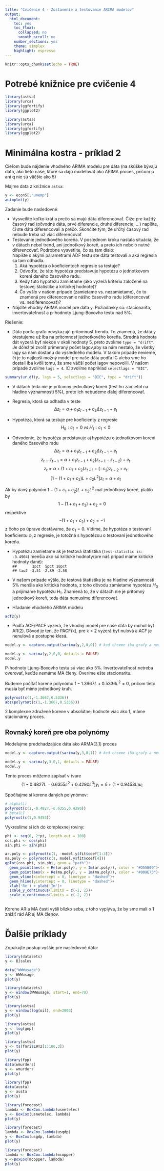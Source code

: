 ```yaml
---
title: "Cvičenie 4 - Zostavenie a testovanie ARIMA modelov"
output:
  html_document: 
    toc: yes
    toc_float:
      collapsed: no
      smooth_scroll: no
    number_sections: yes
    theme: simplex
    highlight: espresso
---
```


```r
knitr::opts_chunk$set(echo = TRUE)
```

# Potrebé knižnice pre cvičenie 4
```r
library(astsa)
library(urca)
library(ggfortify)
library(ggplot2)
```

```r
library(astsa)
library(urca)
library(ggfortify)
library(ggplot2)
```

# Minimálna kostra - príklad 2

Cieľom bude nájdenie vhodného ARIMA modelu pre dáta (na skúške bývajú dáta, ako tieto naše, ktoré sa dajú modelovať ako ARIMA proces, pričom p ani q nie sú väčšie ako 5)

Majme data z knižnice `astsa`:
```r

y <- econ5[,"unemp"]
autoplot(y)
```

Zadanie bude nasledovné:

+ Vysvetlite koľko krát a prečo sa majú dáta diferencovať. Čiže pre každý časový rad (pôvodné dáta, prvé diferencie, druhé diferencie, ...) napíšte, či ste dáta diferencovali a prečo. Skončite tým, že určitý časový rad nebude treba už viac diferencovať
+ Testovanie jednotkového koreňa. V poslednom kroku nastala situácia, že v dátach nebol trend, ani jednotkový koreň, a preto ich nebolo nutné diferencovať. Podrobne vysvetlite, čo sa tam dialo:\
  Napíšte s akými parametrami ADF testu ste dáta testovali a aká regresia sa tam odhadla.
  1. Aká hypotéza o koeficientoch regresie sa testuje?
  2. Odvoďte, že táto hypotéza predstavuje hypotézu o jednotkovom koreni daného časového radu.
  3. Kedy túto hypotézu zamietame (ako vyzerá kritériu založené na testovej štatistike a kritickej hodnote)?
  4. Čo vyšlo v našom prípade (zamietame vs. nezamietame), čo to znamená pre diferencovanie nášho časového radu (diferencovať vs. nediferencovať)?
+ Nájdite vhodný ARIMA model pre dáta `y`. Požiadavky sú: stacionarita, invertovateľnosť a p-hodnoty Ljung-Boxovho testu nad 5%.

Riešenie:

+ Dáta podľa grafu nevykazujú prítomnosť trendu. To znamená, že dáta `y` otestujeme už iba na prítomnosť jednotkového koreňa. Stredná hodnota dát vyzerá byť niekde v okolí hodnoty 5, preto zvolíme `type = "drift"`. Je dôležité zvoliť primeraný počet lagov,aby sa nám nestalo, že všetky lagy sa nám dostanú do výsledného modelu. V takom prípade nevieme, či je to najlepší možný model pre naše dáta podľa IC alebo sme ho dostali iba kvôli tomu, že sme väčší počet lagov nepovolili. V našom prípade zvolíme `lags = 4`. IC zvolíme napríklad `selectlags = "BIC"`.

```r
summary(ur.df(y, lags = 5, selectlags = "BIC", type = "drift"))
```

+ V dátach teda nie je prítomný jednotkový koreň (test ho zamietol na hladine významnosti 5%), preto ich nebudeme ďalej diferencovať.

+ Regresia, ktorá sa odhadla v teste
$$ \Delta z_{t} = \alpha + c_{1}z_{t-1}+c_{2}\Delta z_{t-1} + e_{t}$$

+ Hypotéza, ktorá sa testuje pre koeficienty z regresie
$$ H_{0}: c_{1} = 0 \;vs\; H_{1}: c_{1} < 0 $$

+ Odvodenie, že hypotéza predstavuje aj hypotézu o jednotkovom koreni daného časového radu
$$ \Delta z_{t} = \alpha + c_{1}z_{t-1}+c_{2}\Delta z_{t-1} + e_{t}$$
$$ z_{t}- z_{t-1}= \alpha + c_{1}z_{t-1}+c_{2}(z_{t-1}-z_{t-2}) + e_{t}$$
$$ z_{t}= \alpha + (1+c_{1}+c_{2})z_{t-1}+(-c_{2})z_{t-2} + e_{t}$$
$$ [1-(1+c_{1}+c_{2})L+c_{2}L^{2}]z_{t}= \alpha + e_{t}$$

Ak by daný polynóm $1-(1+c_{1}+c_{2})L+c_{2}L^{2}$ mal jednotkový koreň, platilo by 
$$1-(1+c_{1}+c_{2})+c_{2} = 0 $$
respektíve 
$$-(1+c_{1}+c_{2})+c_{2} = -1 $$
z čoho po úprave dostávame, že $c_{1} = 0$. Vidíme, že hypotéza o testovaní koeficientu $c_{1}$ z regresie, je totožná s hypotézou o testovaní jednotkového koreňa.

+ Hypotézu zamietame ak je testová štatistika (`test-statistic is: -3.4904`) menšia ako sú kritické hodnoty(pre náš prípad máme kritické hodnoty dané):\
`##       1pct  5pct 10pct`\
`## tau2 -3.51 -2.89 -2.58`\

+ V našom prípade výšlo, že testová štatistika je na hladine významnosti 5% menšia ako kritická hodnota, z toho dôvodu zamietame hypotézu $H_{0}$ a prijímame hypotézu $H_{1}$. Znamená to, že v dátach nie je prítomný jednotkový koreň, teda dáta nemusíme diferencovať.

+ Hľadanie vhodného ARIMA modelu
```r
acf2(y)
```

+ Podľa ACF/PACF vyzerá, že vhodný model pre naše dáta by mohol byť AR(2). Dôvod je ten, že PACF(k), pre k > 2 vyzerá byť nulová a ACF je nenulová a postupne klesá.
```r
model.y <- capture.output(sarima(y,2,0,0)) # ked chceme iba grafy a nevypisovat konvergenciu ani summary modelu
```

```r
model.y <- sarima(y,2,0,0, details = FALSE)
model.y
```
P-hodnoty Ljung-Boxovho testu sú viac ako 5%. Invertovateľnosť netreba overovať, keďže nemáme MA členy. Overíme ešte stacionaritu.\

Budeme počítať korene polynómu $1-1.3667L + 0.5336 L^{2} = 0$, pričom tieto musia byť mimo jednotkový kruh.

```r
polyroot(c(1,-1.3667,0.5336))
abs(polyroot(c(1,-1.3667,0.5336)))
```

2 komplexne združené korene v absolútnej hodnote viac ako 1, máme stacionárny proces.

## Rovnaký koreň pre oba polynómy
Modelujme predchadzajúce dáta ako ARMA(3,1) proces
```r
model.y <- capture.output(sarima(y,3,0,1)) # ked chceme iba grafy a nevypisovat konvergenciu ani summary modelu
```

```r
model.y <- sarima(y,3,0,1, details = FALSE)
model.y
```
Tento proces môžeme zapísať v tvare
$$(1-0.4827L - 0.6355 L^{2} +0.4290L^{3})y_{t} = \delta + (1+0.9453L)u_{t}$$

Spočítajme si korene daných polynómov:
```r
# alpha(L)
polyroot(c(1,-0.4827,-0.6355,0.4290))
# beta(L)
polyroot(c(1,0.9453))
```

Vykreslíme si ich do komplexnej roviny:
```r
phi <- seq(0, 2*pi, length.out = 100)
cos.phi <- cos(phi)
sin.phi <- sin(phi)

ar.poly <- polyroot(c(1, -model.y$fit$coef[1:3]))
ma.poly <- polyroot(c(1, model.y$fit$coef[4]))
qplot(cos.phi, sin.phi, geom = "path")+
  geom_point(aes(x = Re(ar.poly), y = Im(ar.poly)), color = "#D55E00")+
  geom_point(aes(x = Re(ma.poly), y = Im(ma.poly)), color = "#009E73")+
  geom_vline(xintercept = 0, linetype = "dashed")+
  geom_hline(yintercept = 0, linetype = "dashed")+
  xlab('Re') + ylab('Im')+
  scale_y_continuous(limits = c(-2, 2))+
  scale_x_continuous(limits = c(-2, 2))
  
```
Korene AR a MA časti vyšli blízko seba, z toho vyplýva, že by sme mali o 1 znížiť rád AR aj MA členov.

# Ďalšie príklady 

Zopakujte postup vyššie pre nasledovné dáta:

```r
library(datasets)
y <- BJsales
```

```r
data("WWWusage")
y <- WWWusage
plot(y)
```

```r
library(datasets)
y <- window(WWWusage, start=1, end=70)
plot(y)

```

```r
library(astsa)
y <- window(log(oil), end=2008)
plot(y)

```

```r
library(astsa)
y <- log(gnp)
plot(y)
```

```r
library(astsa)
y <- ts(fmri$L9T2[1:100,3])
plot(y)
```

```r
library(fpp)
data(wmurders)
y <- wmurders
plot(y)
```

```r
library(fpp)
data(austa)
y <- austa
plot(y)
```

```r
library(forecast)
lambda <- BoxCox.lambda(usnetelec)
y <- BoxCox(usnetelec, lambda)
plot(y)

```
```r
library(forecast)
lambda <- BoxCox.lambda(usgdp)
y <- BoxCox(usgdp, lambda)
plot(y)
```

```r
library(forecast)
lambda <- BoxCox.lambda(mcopper)
y <-BoxCox(mcopper, lambda)
plot(y)
```

